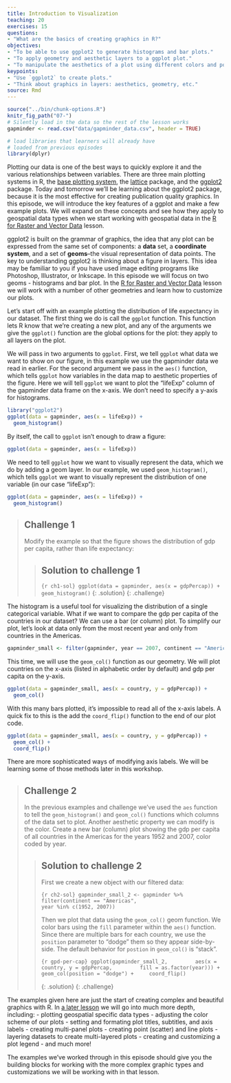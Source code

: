 ```yaml
---
title: Introduction to Visualization
teaching: 20
exercises: 15
questions:
- "What are the basics of creating graphics in R?"
objectives:
- "To be able to use ggplot2 to generate histograms and bar plots."
- "To apply geometry and aesthetic layers to a ggplot plot."
- "To manipulate the aesthetics of a plot using different colors and position parameters."
keypoints:
- "Use `ggplot2` to create plots."
- "Think about graphics in layers: aesthetics, geometry, etc."
source: Rmd
---
```


```r
source("../bin/chunk-options.R")
knitr_fig_path("07-")
# Silently load in the data so the rest of the lesson works
gapminder <- read.csv("data/gapminder_data.csv", header = TRUE)

# load libraries that learners will already have
# loaded from previous episodes
library(dplyr)
```

Plotting our data is one of the best ways to quickly explore it and the various
relationships between variables. There are three main plotting systems in R, the
[base plotting system](http://www.statmethods.net/graphs/), the
[lattice](http://www.statmethods.net/advgraphs/trellis.html) package, and the
[ggplot2](http://www.statmethods.net/advgraphs/ggplot2.html) package. Today and
tomorrow we'll be learning about the ggplot2 package, because it is the most
effective for creating publication quality graphics. In this episode, we will
introduce the key features of a ggplot and make a few example plots. We will
expand on these concepts and see how they apply to geospatial data types when we
start working with geospatial data in the [R for Raster and Vector
Data](https://datacarpentry.org/r-raster-vector-geospatial/) lesson.

ggplot2 is built on the grammar of graphics, the idea that any plot can be
expressed from the same set of components: a **data** set, a **coordinate
system**, and a set of **geoms**--the visual representation of data points. The
key to understanding ggplot2 is thinking about a figure in layers. This idea may
be familiar to you if you have used image editing programs like Photoshop,
Illustrator, or Inkscape. In this episode we will focus on two geoms
- histograms and bar plot. In the [R for Raster and Vector Data](https://datacarpentry.org/r-raster-vector-geospatial/) lesson we will work with a number of other geometries
and learn how to customize our plots.

Let's start off with an example plotting the
distribution of life expectancy in our dataset. The first thing we do is call the `ggplot` function. This function lets R
know that we're creating a new plot, and any of the arguments we give the
`ggplot()` function are the global options for the plot: they apply to all
layers on the plot.

We will pass in two arguments to `ggplot`. First, we tell
`ggplot` what data we
want to show on our figure, in this example we use the gapminder data we read in
earlier. For the second argument we pass in the `aes()` function, which
tells `ggplot` how variables in the data map to aesthetic properties of
the figure. Here we will tell `ggplot` we
want to plot the "lifeExp" column of the gapminder data frame on the x-axis. We don't need to specify a y-axis
for histograms.

```r
library("ggplot2")
ggplot(data = gapminder, aes(x = lifeExp)) +   
  geom_histogram()
```

By itself, the call to `ggplot` isn't enough to draw a figure:

```r
ggplot(data = gapminder, aes(x = lifeExp))
```

We need to tell `ggplot` how we want to visually represent the data, which we
do by adding a geom layer. In our example, we used `geom_histogram()`, which
tells `ggplot` we want to visually represent the
distribution of one variable (in our case "lifeExp"):

```r
ggplot(data = gapminder, aes(x = lifeExp)) +   
  geom_histogram()
```

> ## Challenge 1
>
> Modify the example so that the figure shows the 
> distribution of gdp per capita, rather than life 
> expectancy:
>
> > ## Solution to challenge 1
> >
> > ```{r ch1-sol}
> > ggplot(data = gapminder, aes(x = gdpPercap)) +   
  geom_histogram()
> > ```
> {: .solution}
{: .challenge}

The histogram is a useful tool for visualizing the 
distribution of a single categorical variable. What if
we want to compare the gdp per capita of the countries in 
our dataset? We can use a bar (or column) plot. 
To simplify our plot, let's look at data only from the most 
recent year and only
from countries in the Americas.

```r
gapminder_small <- filter(gapminder, year == 2007, continent == "Americas")
```

This time, we will use the `geom_col()` function as our geometry. 
We will plot countries on the x-axis (listed in alphabetic order
by default) and gdp per capita on the y-axis.

```r
ggplot(data = gapminder_small, aes(x = country, y = gdpPercap)) + 
  geom_col()
```

With this many bars plotted, it's impossible to read all of the 
x-axis labels. A quick fix to this is the add the `coord_flip()` 
function to the end of our plot code.

```r
ggplot(data = gapminder_small, aes(x = country, y = gdpPercap)) + 
  geom_col() +
  coord_flip()
```

There are more sophisticated ways of modifying axis
labels. We will be learning some of those methods
later in this workshop.

> ## Challenge 2
>
> In the previous examples and challenge we've used the `aes` function to tell
> the `geom_histogram()` and `geom_col()` functions which columns 
> of the 
> data set to plot.
> Another aesthetic property we can modify is the
> color. Create a new bar (column) plot showing the gdp per capita
> of all countries in the Americas for the years 1952 and 2007, 
> color coded by year.
>
> > ## Solution to challenge 2
> >
> > First we create a new object with 
> > our filtered data: 
> > 
> > ```{r ch2-sol}
> > gapminder_small_2 <- gapminder %>%
> >                         filter(continent == "Americas",
> >                                year %in% c(1952, 2007))
> > ```
> > 
> > Then we plot that data using the `geom_col()`
> > geom function. We color bars using the `fill`
> > parameter within the `aes()` function. 
> > Since there are multiple bars for each 
> > country, we use the `position` parameter
> > to "dodge" them so they appear side-by-side. 
> > The default behavior for `postion` in `geom_col()`
> > is "stack".
> > 
> > ```{r gpd-per-cap}
> > ggplot(gapminder_small_2, 
> >        aes(x = country, y = gdpPercap, 
> >        fill = as.factor(year))) +
> >    geom_col(position = "dodge") + 
> >    coord_flip()
> > ```
> >
> {: .solution}
{: .challenge}

The examples given here are just the start of 
creating complex and beautiful graphics with R. 
In [a later lesson](https://datacarpentry.org/r-raster-vector-geospatial/) we will go into much 
more depth, including: 
- plotting geospatial specific data types
- adjusting the color scheme of our plots
- setting and formating plot titles, subtitles, and axis labels
- creating multi-panel plots
- creating point (scatter) and line plots
- layering datasets to create multi-layered plots
- creating and customizing a plot legend
- and much more!

The examples we've worked through in this episode should give you the building
blocks for working with the more complex graphic types and customizations we
will be working with in that lesson.
